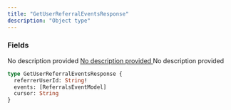 ```yaml
---
title: "GetUserReferralEventsResponse"
description: "Object type"
---
```


### Fields

<ResponseField name="referrerUserId" type="String!" required>
  No description provided
</ResponseField>

<a href="/api-reference/types/referralseventmodel">
  <ResponseField name="events" type="[ReferralsEventModel]">
    No description provided
  </ResponseField>
</a>

<ResponseField name="cursor" type="String">
  No description provided
</ResponseField>


```graphql GetUserReferralEventsResponse
type GetUserReferralEventsResponse {
  referrerUserId: String!
  events: [ReferralsEventModel]
  cursor: String
}
```
